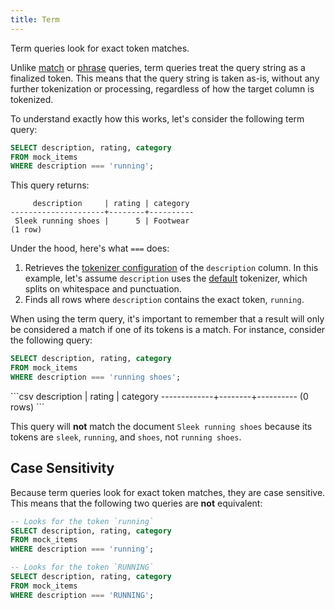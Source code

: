 ```yaml
---
title: Term
---
```


Term queries look for exact token matches.

Unlike [match](/documentation/full-text/match) or [phrase](/documentation/full-text/phrase) queries, term queries treat the query
string as a finalized token. This means that the query string is taken as-is, without any further tokenization or processing,
regardless of how the target column is tokenized.

To understand exactly how this works, let's consider the following term query:

```sql
SELECT description, rating, category
FROM mock_items
WHERE description === 'running';
```

This query returns:

```csv
     description     | rating | category
---------------------+--------+----------
 Sleek running shoes |      5 | Footwear
(1 row)
```

Under the hood, here's what `===` does:

1. Retrieves the [tokenizer configuration](/documentation/indexing/tokenizers) of the `description` column. In this example,
   let's assume `description` uses the [default](/documentation/indexing/tokenizers#default) tokenizer, which splits on whitespace
   and punctuation.
2. Finds all rows where `description` contains the exact token, `running`.

When using the term query, it's important to remember that a result will only be considered a match if one of its tokens is a match.
For instance, consider the following query:

```sql
SELECT description, rating, category
FROM mock_items
WHERE description === 'running shoes';
```

<Accordion title="Expected Response">
  ```csv description | rating | category -------------+--------+---------- (0
  rows) ```
</Accordion>

This query will **not** match the document `Sleek running shoes` because its tokens are `sleek`, `running`, and `shoes`, not
`running shoes`.

## Case Sensitivity

Because term queries look for exact token matches, they are case sensitive. This means that the following two queries
are **not** equivalent:

```sql
-- Looks for the token `running`
SELECT description, rating, category
FROM mock_items
WHERE description === 'running';

-- Looks for the token `RUNNING`
SELECT description, rating, category
FROM mock_items
WHERE description === 'RUNNING';
```
